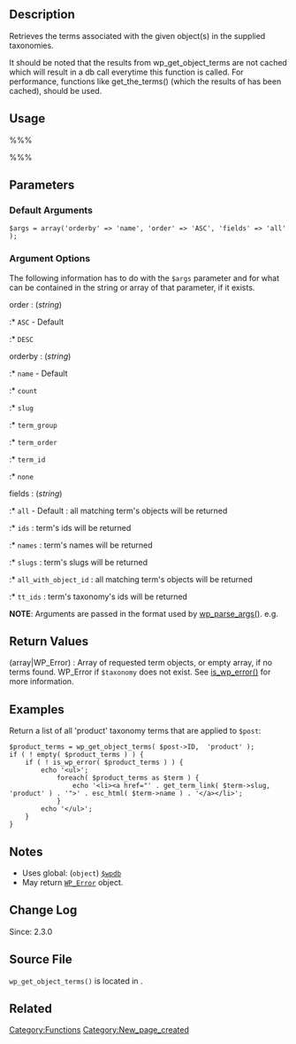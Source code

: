 {{Languages|
{{en|Function Reference/wp get object terms}}
{{ja|関数リファレンス/wp get object terms}}
}}

== Description ==
Retrieves the terms associated with the given object(s) in the supplied taxonomies.

It should be noted that the results from wp_get_object_terms are not cached which will result in a db call everytime this function is called. For performance, functions like get_the_terms() (which the results of has been cached), should be used.

== Usage ==
%%%<?php wp_get_object_terms( $object_ids, $taxonomies, $args ); ?>%%%

== Parameters ==
{{Parameter|$object_ids|string&#124;array|The id's of objects to retrieve terms for.}}
{{Parameter|$taxonomies|string&#124;array|The [[Taxonomies|taxonomies]] to retrieve terms from. For example: 'category', 'post_tag', 'taxonomy slug'}}
{{Parameter|$args|array&#124;string|Change what is returned|optional|array}}

=== Default Arguments ===
 $args = array('orderby' => 'name', 'order' => 'ASC', 'fields' => 'all');

=== Argument Options ===

The following information has to do with the <tt>$args</tt> parameter and for what can be contained in the string or array of that parameter, if it exists.

; order : (''string'')
:* <tt>ASC</tt> - Default
:* <tt>DESC</tt>

; orderby : (''string'')
:* <tt>name</tt> - Default
:* <tt>count</tt>
:* <tt>slug</tt>
:* <tt>term_group</tt>
:* <tt>term_order</tt>
:* <tt>term_id</tt>
:* <tt>none</tt>

; fields : (''string'')
:* <tt>all</tt> - Default : all matching term's objects will be returned
:* <tt>ids</tt> : term's ids will be returned
:* <tt>names</tt> : term's names will be returned
:* <tt>slugs</tt> : term's slugs will be returned
:* <tt>all_with_object_id</tt> : all matching term's objects will be returned
:* <tt>tt_ids</tt> : term's taxonomy's ids will be returned

'''NOTE''': Arguments are passed in the format used by [[Function_Reference/wp_parse_args|wp_parse_args()]]. e.g.

== Return Values ==
; (array&#124;WP_Error) : Array of requested term objects, or empty array, if no terms found. WP_Error if <tt>$taxonomy</tt> does not exist. See [[Function_Reference/is_wp_error|is_wp_error()]] for more information.

== Examples ==
<!-- Need creative examples. Feel free to link to external examples. -->
Return a list of all 'product' taxonomy terms that are applied to <tt>$post</tt>:
<pre>$product_terms = wp_get_object_terms( $post->ID,  'product' );
if ( ! empty( $product_terms ) ) {
	if ( ! is_wp_error( $product_terms ) ) {
		echo '<ul>';
			foreach( $product_terms as $term ) {
				echo '<li><a href="' . get_term_link( $term->slug, 'product' ) . '">' . esc_html( $term->name ) . '</a></li>'; 
			}
		echo '</ul>';
	}
}</pre>

== Notes ==
* Uses global: (<tt>object</tt>) [[Class Reference/wpdb|<tt>$wpdb</tt>]]
* May return [[Function_Reference/WP_Error|<tt>WP_Error</tt>]] object.

== Change Log ==
Since: 2.3.0

== Source File ==
<!-- Need links to current source code files -->
<tt>wp_get_object_terms()</tt> is located in {{Trac|wp-includes/taxonomy.php}}.

== Related ==
{{Term Tags}}
{{Tag Footer}}

[[Category:Functions]]
[[Category:New_page_created]]